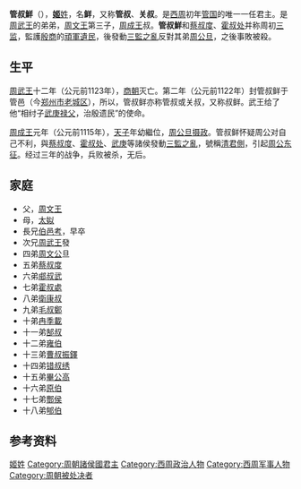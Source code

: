 {{Otheruses|other=名为管叔的其他人物|管叔}}
{{Unreferenced|time=2018-06-16T10:29:24+00:00}}
'''管叔鮮'''（{{Bd|？||前1113年}}），[[姬姓|'''姬'''姓]]，名'''鲜'''，又称'''管叔'''、'''关叔'''。是[[西周|西周]]初年[[管国|管国]]的唯一一任君主。是[[周武王|周武王]]的弟弟，[[周文王|周文王]]第三子，[[周成王|周成王]]叔。'''管叔鮮'''和[[蔡叔度|蔡叔度]]、[[霍叔处|霍叔处]]并称周初[[三监|三监]]，監護[[殷商|殷商]]的[[頑軍|頑軍]][[遺民|遺民]]，後發動[[三監之亂|三監之亂]]反對其弟[[周公旦|周公旦]]，之後事敗被殺。

== 生平 ==
[[周武王|周武王]]十二年（公元前1123年），[[商朝|商朝]]灭亡。第二年（公元前1122年）封管叔鲜于管邑（今[[郑州市|郑州市]][[老城区|老城区]]），所以，管叔鲜亦称管叔或关叔，又称叔鲜。武王给了他“相纣子[[武庚禄父|武庚禄父]]，治殷遗民”的使命。

[[周成王|周成王]]元年（公元前1115年），[[天子|天子]]年幼繼位，[[周公旦|周公旦]][[摄政|摄政]]。管叔鲜怀疑周公对自己不利，與[[蔡叔度|蔡叔度]]、[[霍叔处|霍叔处]]、[[武庚|武庚]]等諸侯發動[[三監之亂|三監之亂]]，號稱[[清君側|清君側]]，引起[[周公东征|周公东征]]。经过三年的战争，兵败被杀，无后。

== 家庭 ==
*父，[[周文王|周文王]]
*母，[[太姒|太姒]]
* 長兄[[伯邑考|伯邑考]]，早卒
* 次兄[[周武王|周武王]]發
* 四弟[[周文公|周文公]]旦
* 五弟[[蔡叔度|蔡叔度]]
* 六弟[[郕叔武|郕叔武]]
* 七弟[[霍叔處|霍叔處]]
* 八弟[[衛康叔|衛康叔]]
* 九弟[[毛叔鄭|毛叔鄭]]
* 十弟[[冉季載|冉季載]]
* 十一弟[[郜叔|郜叔]]
* 十二弟[[雍伯|雍伯]]
* 十三弟[[曹叔振鐸|曹叔振鐸]]
* 十四弟[[错叔绣|错叔绣]]
* 十五弟[[畢公高|畢公高]]
* 十六弟[[原伯|原伯]]
* 十七弟[[酆侯|酆侯]]
* 十八弟[[郇伯|郇伯]]

== 参考资料 ==
{{reflist}}

{{start box}}
{{s-none|—}}
{{s-title|[[管国|管国]]君主|[[西周|西周]]初年－前1113年}}
{{s-none|被周公所滅}}
{{end box}}

{{Authority control}}
{{DEFAULTSORT:Guan}}
[[Category:姬姓|姬姓]]
[[Category:周朝諸侯國君主|Category:周朝諸侯國君主]]
[[Category:西周政治人物|Category:西周政治人物]]
[[Category:西周军事人物|Category:西周军事人物]]
[[Category:周朝被处决者|Category:周朝被处决者]]